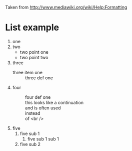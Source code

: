 Taken from http://www.mediawiki.org/wiki/Help:Formatting

= List example =

# one
# two
#* two point one
#* two point two
# three
#; three item one
#: three def one
# four
#: four def one
#: this looks like a continuation
#: and is often used
#: instead<br />of <nowiki><br /></nowiki>
# five
## five sub 1
### five sub 1 sub 1
## five sub 2

